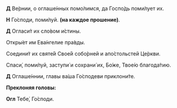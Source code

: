 **Д** Ве́рнии, о оглаше́нных помо́лимся, да Госпо́дь поми́лует их.

**Н** Го́споди, поми́луй. **(на каждое прошение)**.

**Д** Огласи́т их сло́вом и́стины.

Откры́ет им Ева́нгелие пра́вды.

Соедини́т их святе́й Свое́й собо́рней и апо́стольстей Це́ркви.

Спаси́, поми́луй, заступи́ и сохрани́ их, Бо́же, Твое́ю благода́тию.

**Д** Оглаше́ннии, главы ва́ша Го́сподеви приклони́те.

**Преклоняя головы:**

**Огл** Тебе́, Го́споди.

